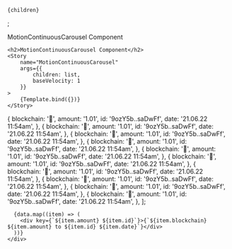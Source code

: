 

<Meta
    title="Container/MotionContinuousCarousel"
    component={MotionContinuousCarousel}
/>

    {children}
</MotionContinuousCarousel>;

<Canvas>
    <Title>MotionContinuousCarousel</Title>
    <Subtitle>MotionContinuousCarousel Component</Subtitle>
    
    <h2>MotionContinuousCarousel Component</h2>
    <Story
        name="MotionContinuousCarousel"
        args={{
            children: list,
            baseVelocity: 1
        }}
    >
        {Template.bind({})}
    </Story>
    
</Canvas>

  {
    blockchain: '🦍',
    amount: '1.01',
    id: '9ozY5b..saDwFf',
    date: '21.06.22 11:54am',
  },
  {
    blockchain: '🦍',
    amount: '1.01',
    id: '9ozY5b..saDwFf',
    date: '21.06.22 11:54am',
  },
  {
    blockchain: '🦍',
    amount: '1.01',
    id: '9ozY5b..saDwFf',
    date: '21.06.22 11:54am',
  },
  {
    blockchain: '🦍',
    amount: '1.01',
    id: '9ozY5b..saDwFf',
    date: '21.06.22 11:54am',
  },
  {
    blockchain: '🦍',
    amount: '1.01',
    id: '9ozY5b..saDwFf',
    date: '21.06.22 11:54am',
  },
  {
    blockchain: '🦍',
    amount: '1.01',
    id: '9ozY5b..saDwFf',
    date: '21.06.22 11:54am',
  },
  {
    blockchain: '🦍',
    amount: '1.01',
    id: '9ozY5b..saDwFf',
    date: '21.06.22 11:54am',
  },
  {
    blockchain: '🦍',
    amount: '1.01',
    id: '9ozY5b..saDwFf',
    date: '21.06.22 11:54am',
  },
  {
    blockchain: '🦍',
    amount: '1.01',
    id: '9ozY5b..saDwFf',
    date: '21.06.22 11:54am',
  },
  {
    blockchain: '🦍',
    amount: '1.01',
    id: '9ozY5b..saDwFf',
    date: '21.06.22 11:54am',
  },
];

      {data.map((item) => (
        <div key={`${item.amount} ${item.id}`}>{`${item.blockchain} ${item.amount} to ${item.id} ${item.date}`}</div>
      ))}
    </div>
